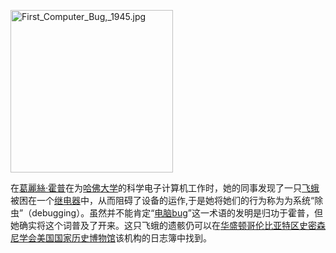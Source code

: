 [[Image:First_Computer_Bug,_1945.jpg|260px]]</br>

在[[葛麗絲·霍普|葛麗絲·霍普]]在为[[哈佛大学|哈佛大学]]的科学电子计算机{{tsl|en|Harvard Mark II}}工作时，她的同事发现了一只[[蛾|飞蛾]]被困在一个[[继电器|继电器]]中，从而阻碍了设备的运作,于是她将她们的行为称为为系统“除虫”（debugging）。虽然并不能肯定“[[程序错误|电脑bug]]”这一术语的发明是归功于霍普，但她确实将这个词普及了开来。这只飞蛾的遗骸仍可以在[[华盛顿哥伦比亚特区|华盛顿哥伦比亚特区]][[史密森尼学会|史密森尼学会]][[美国国家历史博物馆|美国国家历史博物馆]]该机构的日志簿中找到。